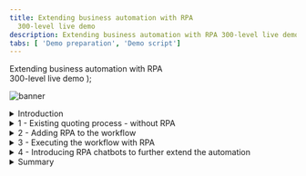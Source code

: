 ```yaml
---
title: Extending business automation with RPA
  300-level live demo
description: Extending business automation with RPA 300-level live demo
tabs: [ 'Demo preparation', 'Demo script']
---
```


  <span>
    Extending business automation with RPA <br /> 300-level live demo
  </span>
);

![banner](./images/RPA_300_Script_Banner.jpg)
<span id="top"></span>

<details>

<summary>Introduction</summary>
<br/>

Today we will look at how we can extend business automation with Robotic Process Automation to easily provide customers with quotes for new insurance policies. We’ll take advantage of the IBM Cloud Pak for Business Automation’s capabilities to add robotic process automation (RPA) to a quoting process that is already automated with workflow. Let’s get started.

<br/>

</details>

<details>

<summary>1 - Existing quoting process - without RPA</summary>

<br/>

| **1.1** | **Introduce the quoting process workflow without RPA** |
| :--- | :--- |
| **Narration** | Future Corp is a traditional auto insurance provider that has a goal of improving customer experience by making it easier to provide new insurance policy quotes to its customers. <br/><br/> Let’s look at how the company currently creates insurance quotes. In the existing process, every request for a new insurance policy must be routed to a policy specialist. |
| **Action** | Show the process diagram for Future Corp’s current quoting process (without RPA) in Process Designer, which you opened during the demo preparation |
| **Screenshot** | <br/> ![](./images/Process-without-RPA.png) |
| **Narration** | We are looking at the process diagram for Future Corp’s quoting process. Process diagrams are created in Process Designer. Process Designer is used to design and implement the quoting process. Within this low-code environment, the process diagram will control the execution of each new quote. The process diagram adheres to the Business Process Modeling Notation (BPMN). We use drag-and-drop to build the process diagram from the palette on the right. This allows us to model the process steps and flow. From there, you can drill down to complete the implementation and testing of the process application. |

<br/><br/>

| **1.2** | **Execute the quoting process workflow without RPA** |
| :--- | :--- |
| **Narration** | The Process Portal is used by customer service agents to launch new quote requests and work on assigned tasks. |
| **Action** | 1 - Go to the **Process Portal** tab, which you opened during the demo preparation. Log in as **customerService** (password is **password**). |
| **Screenshot** | <br/> ![](./images/Run-Process-without-RPA1.png) |
| **Narration** | Process Portal is highly customizable to fit your organization’s look and feel. The responsive user interface provides flexibility to get work done anywhere, at any time, on any device type, from a desktop device in the office to a mobile device at home or at a customer site. It can be tailored though a set of configuration options without having to customize the Process Portal application itself. <br/><br/> To request a quote, a customer service representative initiates a new quote request and enters the customer’s policy data. |
| **Actions** | 1 - Under **Launch**, click **New Insurance Quote** to start a new quote <br/><br/>2 - Use the **Get Test Data** button to pre-fill in the form with some test data <br/><br/>3 - Optionally, change the customer name and the make of the car to make this request unique <br/><br/>4 - Click **Get Quote** to close the task and submit the new quote request |
| **Screenshots** | <br/> ![](./images/Run-Process-without-RPA2.png) <br/><br/> ![](./images/Run-Process-without-RPA3.png) <br/><br/> ![](./images/Run-Process-without-RPA4.png) <br/><br/> ![](./images/Run-Process-without-RPA5.png) |
| **Narration** | Policy specialists enter the customer data into the policy system and create the quote. They use the Process Portal to organize their tasks and work on the tasks assigned to them. Our specialist has received a new task to prepare the quote.<br/><br/>When the policy specialist receives the quote request, she needs to log into the quoting system to prepare a new quote, which involves manually entering a significant amount of information. This is both time consuming and error prone as the specialist must go field-by-field in order to move all the customer’s data into the quoting system. <br/><br/>Behind the scenes, the refund process is managed by workflow. Once the policy specialist completes this task, the system waits for the customer’s response. If the customer accepts the quote, the policy specialist will again log into the quoting system to establish a new insurance policy for the customer. |
| **Actions** | 1 – (Still on the Process Portal) Log out (as **customerService**), then log in as **policy1** (password is **password**) <br/><br/> 2 – Run the newest **Prepare New Quote** task by clicking on the task name <br/><br/> 3 – Open the legacy quoting app by using the shortcut in the bottom right of the taskbar to click on **FCQS_2021.jar**. <br/><br/> 4 – Log in to the quoting app (any username and password will work) <br/><br/> 5 – Show the task UI and the quoting app to make the point that the quote data must be manually entered into the quoting app |
| **Screenshots** | <br/> ![](./images/Run-Process-without-RPA6.png) <br/><br/> ![](./images/Run-Process-without-RPA7.png) <br/><br/> ![](./images/Run-Process-without-RPA8.png) <br/><br/> ![](./images/Run-Process-without-RPA9.png) <br/><br/> ![](./images/Run-Process-without-RPA10.png) |

<br/>

**[Go to top](#top)**

</details>

<details>

<summary>2 - Adding RPA to the workflow</summary>

<br/>

| **2.1** | **Introduce the workflow process with RPA** |
| :--- | :--- |
| **Narration** | Now let’s look at how we can incorporate RPA to reduce that manual work. Here is a new version of the quoting workflow. The workflow is the same except we’ve modified the middle swim lane. Instead of assigning the tasks to a policy specialist, we route them directly to a bot for immediate execution. Just as with the original workflow, when there is a quoting exception, the quote request is routed to a policy specialist for resolution. For example, certain car models such as Audi and BMW require manual review to generate a quote. |
| **Action** | 1 - Open the process diagram for the quoting process with RPA in Process Designer |
| **Screenshots** | <br/> ![](./images/Process-with-RPA1.png) <br/><br/> ![](./images/Process-with-RPA2.png) |

<br/>

| **2.2** | **Bot authoring** |
| :--- | :--- |
| **Narration** | Using the Pak’s RPA capabilities, Future Corp was able to easily build and deploy software robots, or bots, that automatically enter customer data into the quoting system. This enabled Future Corp to automate repetitive tasks such as creating customer quotes. |
| **Action** | Go to **RPA Studio**, which you opened during preparation, with the **Get Quote.wal** file opened to the **GetQuote** routine. |
| **Narration** | Using the Pak’s low code bot authoring environment, Future Corp easily built and tested their bots. Hundreds of pre-built commands are available to assemble bots using intuitive wizards.<br/><br/>Without RPA, policy specialists would had to manually copy and paste customer data into the quoting system. With RPA, Future Corp created a bot to connect to the quoting system, fill in the extracted information and email the quote to the customer once it is available. <br/><br/>Here we see some of the bot commands they used. First, the quoting application is opened. Next, the username and password are entered. Commands were used to open the quoting application, enter user name and password, and generate a new quote.<br/><br/>Now let’s see how to build the quote bot from scratch. First, we’ll use the **Launch and Attach Window** command to open the quoting application.<br/><br/>(***Note***: *The following build from scratch steps are simple, but intricate. Be sure to practice these steps so you can master your demo delivery.*) |
| **Actions** | 1 - To start creating a new bot, click on **New**, select **Wal File**, and then click **Open** <br/><br/>2 - In the Toolbox search bar, type **attach** and find the **Launch and Attach Window** command. Drag it out to the script window. Set the executable parameter to the **FCQS_2021.jar** file (located in c:\Future Corp), and click **Save**. |
| **Screenshots** | <br/> ![](./images/New-Bot1.png) <br/><br/> ![](./images/New-Bot2.png) |
| **Narration** | RPA Studio allows you to immediately run the bot commands. The debugging mode enables you to control the bot's operation, test commands, track variables and debug scripts on remote computers. |
| **Actions** | 1 - In the toolbar ribbon, click on **Start** to run the bot <br/><br/> 2 - The **Focus Corp Quoting System** will appear |
| **Screenshots** | <br/> ![](./images/New-Bot3.png) <br/><br/> ![](./images/New-Bot4.png) |
| **Narration** | The recorder assists in creating your script. With the recorder, you can select user interface components to enter commands in your script. Let’s build the commands to log into the quoting application. First, we'll record the user name field. |
| **Actions** | 1 - In the toolbar ribbon, click **Start Recorder** to capture keystrokes from the Quoting app <br/><br/>2 - Hold the **control** key and mouse over the **User Name** field in the Quoting app. Release the control key once the field highlights in red. Then, from the **Recording** menu, select **Actions**, **Set Value**, **By XPath**. <br/><br/> 3 - On the **Set Value** property page, click the icon next to the Value to assign a variable. Then, click the **New Variable** icon to create a new variable. <br/><br/> 4 - Name the new variable vUsername. Give it a default value of **mary**. Click **Save** twice. |
| **Screenshots** | <br/> ![](./images/New-Bot5.png) <br/><br/> ![](./images/New-Bot6.png) <br/><br/> ![](./images/New-Bot7.png) <br/><br/> ![](./images/New-Bot7a.png) |
| **Narration** | Next, we'll record the password field. (In real life, we would use our Vault for entering encrypted credentials.) |
| **Actions** | 1 - Hold the left control key and mouse over the **Password** field in the **Quoting** app. Release the control key once the field highlights in red. Then, from the **Recording** menu, select **Actions**, **Set Value**, **By XPath**. <br/><br/> 2 - In the **Set Value** property page, click the icon next to the value property to assign a variable. Then, click the **New Variable** icon to create a new variable. <br/><br/> 3 - Name the new variable **vPassword**. Give it a default value of **123**. Click **Save** twice. <br/><br/> 4 - Hold the left control key and mouse over the **Login** button. Release the control key once the field highlights in red. Then, from the **Recording** menu, select **Actions**, **Click**, **By XPath**. <br/><br/>5 - Click **Save**. In the toolbar ribbon, click on **Stop Recorder**. |
| **Screenshots** | <br/> ![](./images/New-Bot8.png) <br/><br/> ![](./images/New-Bot9.png) <br/><br/> ![](./images/New-Bot9a.png) <br/><br/> ![](./images/New-Bot11.png) <br/><br/> ![](./images/New-Bot11a.png) <br/><br/> ![](./images/New-Bot12.png) |
| **Narration** | Let’s use the **Run** command to playback the bot again and verify the commands. We will see the quoting app open, log in and move to the main screen. |
| **Actions** | Close the **Quoting app**. In the menu ribbon, click **Start**. <br/><br/> The Quoting app will open and automatically log in. |
| **Screenshots** | <br/> ![](./images/New-Bot13.png) <br/><br/> ![](./images/New-Bot14.png) |
| **Narration** | Now let’s continue to build some additional commands to enter data into the quoting bot. |
| **Actions** | 1 - In the menu ribbon, click **Start Recorder** to capture more keystrokes from the Quoting app <br/><br/>2 - Hold the left control key and mouse over the **Driver ID** field in the Quoting app. Then, from the **Recording** menu, select **Actions**, **Set Value**, **By XPath**. <br/><br/>3 - In the **Set Value** property page, click the icon next to the value property to assign a variable. Then, click the **New Variable** icon to create a new variable. <br/><br/>4 - Name the new variable **vDriverID**. Give it a default value of **123**. Click **Save** twice. <br/><br/>5 - Repeat for the rest of the text input fields (or stop there if you feel you’ve shown enough). |
| **Screenshots** | <br/> ![](./images/New-Bot15.png) <br/><br/> ![](./images/New-Bot16.png) <br/><br/> ![](./images/New-Bot17.png) <br/><br/> ![](./images/New-Bot17a.png) |
| **Narration** | The bot will execute a final set of commands to generate the quote and then capture the quote amount, which is the output of this bot. |
| **Actions** | 1 - Hold the left control key and mouse over the **CREATE NEW QUOTE** button. Then, from the **Recording** menu, select **Actions**, **Click**, **By XPath**. <br/><br/>2 - Finally, get the quote result. In the **Quote** app, hold the left control key and mouse over the **Total premium** field. Release the control key once the field highlights in red. Then, from the **Recording** menu, select **Actions**, **Get Value**, **By XPath**. <br/><br/>3 - In the **Set Value** property page, click the icon next to the value property to assign a variable. Then, click the **New Variable** icon to create a new variable. <br/><br/>4 - Name the new variable **vQuoteValue**, and click **Save** twice. |
| **Screenshots** | <br/> ![](./images/New-Bot18.png) <br/><br/> ![](./images/New-Bot19.png) <br/><br/> ![](./images/New-Bot20.png) <br/><br/> ![](./images/New-Bot20a.png) |
| **Narration** | Now we will add a command to log the quote value to the **Output** window. |
| **Actions** | 1 - In the toolbox, search for **log**. Drag the **Log Message** command to the bottom of the bot script.<br/><br/>2 - Complete the log command by searching for and selecting the **vQuoteValue** variable <br/><br/>3 - Now let’s do a last playback of the bot by clicking **Start**. The bot will create the quote, and the quote amount will appear in the **Output** window. |
| **Screenshots** | <br/> ![](./images/New-Bot21.png) <br/><br/> ![](./images/New-Bot22.png) <br/><br/> ![](./images/New-Bot23.png)|

<br/><br/>

**[Go to top](#top)**

</details>

<details>

<summary>3 - Executing the workflow with RPA</summary>

<br/>

| **3.1** | **Execute the quoting process with RPA** |
| :--- | :--- |
| **Narration** | Let’s make a new request using the new RPA-enabled workflow. I’ll log back in as the customer service representative and start a new quote. The RPA bot is set up to run on this same system. Now that I have submitted the new request, we will see the quoting app automatically launch and enter the quote request data into the quoting system. |
| **Actions** | 1 - Open the **Process Portal**, and log in as **customerService** <br/><br/>2 - Launch the **New Insurance Quote RPA** process <br/><br/>3 – Use the **Get Test Data** button to pre-fill the form with some test data <br/><br/>4 – Optionally, change the name and/or the make of the car to make this request unique <br/><br/>5 – Click on **Get Quote** to close the task and submit the new quote request <br/><br/>6 - In a few seconds, see the **Quoting App** launch automatically and complete the quote |
| **Screenshots** | <br/> ![](./images/Run-Process-with-RPA1.png) <br/><br/> ![](./images/Run-Process-with-RPA2.png) <br/><br/> ![](./images/Run-Process-with-RPA3.png) <br/><br/> ![](./images/Run-Process-with-RPA4.png) <br/><br/> ![](./images/Run-Process-with-RPA5.png) |

<br/>

**[Go to top](#top)**

</details>

<details>

<summary>4 - Introducing RPA chatbots to further extend the automation</summary>

<br/>

| **4.1** | **Review the chatbot script** |
| :--- | :--- |
| **Narration** | Next, let’s look at the bot script for the Customer Agent chatbot. Just like the bots we've just built, Future Corp’s chatbot is assembled by dragging and dropping commands and configuring them using pop-up property sheets. Since chatbot capabilities are fully integrated, Future Corp was able to build their bots and chatbots using one single tool. Chatbot commands can be inserted anywhere inside the bot script. For example, the **Bot Ask and Answer** command asks the user a question in a chat and recognizes the answer using a knowledge base prepared for the chat subject. The **Bot Ask Email** command asks for and acknowledges a user-entered email. |
| **Action** | Open the RPA window<br/><br/>Search for the chatbot commands by typing **bot** into the toolbox search |
| **Screenshot** | <br/> ![](./images/Chatbot1.png) |
| **Narration** | The **Bot Ask and Answer** command is used to have the bot ask the customer a question in a chat. The answer is recognized using a knowledge base prepared for the chat subject. Bot Studio includes the machine learning model builder used by Future Corp for creating and training the knowledge base. Future Corp’s RPA team found training the knowledge base to be very simple. |
| **Actions** | 1 - Open the **Bot Ask and Answer** command in the bot script <br/><br/>2 - Show how the command is connected to a knowledge base<br/><br/>3 - If the **Knowledge Bases** tab is not visible, click the **Tools** tab on the menu ribbon, then click **Knowledge Base Training**<br/><br/>4 - Next, open the knowledge base definition<br/><br/>5 - In the **Knowledge Bases** tab, click **IngridKB**, then click **Version 1** |
| **Screenshots** | <br/> ![](./images/Chatbot2.png) <br/><br/> ![](./images/Chatbot3.png) <br/><br/> ![](./images/Chatbot4.png) <br/><br/> ![](./images/Chatbot3a.png) |
| **Narration** | The knowledge base has been trained to respond accurately to variety of questions. To the right, the related questions window shows a list of similar questions which would result in a similar answer. To the left, the score for the currently selected answer is displayed. The knowledge base user can also search the knowledge base for another answer, edit the current answer, or add a new answer. |
| **Actions** | 1 - The **Knowledge Base Training** tool opens. Type the following question: **I have a policy issue with my current provider** and press **enter**. <br/><br/>2 - The maximum score is 1000. Note the low score displayed here, indicated with the red font. Type the following: **I have a problem with my policy. I want a new one.** Press **enter**. <br/><br/>3 - Again, this has resulted in a low score. Click **Select** (next to **Of course! Let’s start.**) to train the knowledge base. <br/><br/>4 - Since we have trained the knowledge base, the score now goes to a perfect 1000. Click **Retrain** to update the knowledge base.<br/><br/>5 - Now enter the first interaction again. Type the following: **I have a policy issue with my current provider. I need a new one.** Press **enter** and see how the score improved with these updates to the knowledge base.<br/><br/>**Note:** Whenever you close the knowledge base, ** DO NOT SAVE** so this example works the next time you give a demo. |
| **Screenshots** | <br/> ![](./images/Chatbot5.png) <br/><br/> ![](./images/Chatbot6.png) <br/><br/> ![](./images/Chatbot7.png) <br/><br/> ![](./images/Chatbot8.png) <br/><br/> ![](./images/Chatbot9.png) <br/><br/> ![](./images/Chatbot10.png) <br/><br/> ![](./images/Chatbot11.png) |

<br/>

| **4.2** | **Run the chatbot** |
| :--- | :--- |
| **Narration** | Now let’s see how we have enhanced the customer’s interaction with the quoting process. As an alternative to the web form that collects the customer’s quoting data, Future Corp’s intelligent RPA chatbot provides an interactive virtual agent.<br/><br/>The chatbot can understand and respond to customer inquiries. For example, a chatbot recognizes that phrases like “I would like to switch my insurance policy” and “I need insurance” both lead to initiating the quoting process. |
| **Actions** | 1 - Select the **Insurance Ingrid** script, and click on **Start** <br/><br/> 2 - Type the following: **I need insurance** |
| **Screenshots** | <br/> ![](./images/Run-chatbot1.png) <br/><br/> ![](./images/Run-chatbot2.png) |
| **Narration** | The chatbot engages the customer to collect all the information needed to provide a quote. |
| **Actions** | 1 - Select **Car** and enter **Lexus**,**RX350**,**2021** <br/><br/>2 - Enter the vehicle identification number (VIN), which typically consists of 12 characters (for example, enter **123456789012**) <br/><br/>3 - Enter the following: **My email is mary@email.com** <br/><br/>4 - Enter the following: **Mary, Johnson** <br/><br/>5 - Enter an address such as **1 Main Street, Austin, TX 78730** <br/><br/>6 - Enter **yes** for quick quote |
| **Screenshots** | <br/> ![](./images/Run-chatbot3.png) <br/><br/> ![](./images/Run-chatbot4.png) <br/><br/> ![](./images/Run-chatbot5.png) <br/><br/> ![](./images/Run-chatbot6.png) <br/><br/> ![](./images/Run-chatbot7.png) <br/><br/> ![](./images/Run-chatbot8.png) <br/><br/> ![](./images/Run-chatbot9.png) |
| **Narration** | Now that all the information has been collected, the chatbot will invoke the quoting bot to generate the quote. The quote bot will enter all the customer information and retrieve the calculated quote amount. We see the quote amount in the chat response. The quoting bot will also initate the New Insurance Quote process. In this case the quote will be emailed to the customer and the process will wait for the customer’s response. |
| **Actions** |  Enter **yes** for follow-up contact <br/><br/>Enter **no** for anything else |
| **Screenshots** | <br/><br/> ![](./images/Run-chatbot10.png) <br/><br/> ![](./images/Run-chatbot11.png) |
| **Narration** | Let's look in workflow to see the process the bot initiated. We do that from the Process Portal. When we open the Quote Status dashboard, we see the new quote for Mary at the top of the list. Workflow will continue to manage the quote process. |
| **Actions** | From **Chrome**, open the **Process Portal**<br/><br/>Login as **customerService / password**<br/><br/>Under **Dashboards**, click **Show more…**<br/><br/>Click to open the **Quote Status** dashboard |
| **Screenshots** | <br/><br/>![](./images/Quote-status1.png) <br/><br/>![](./images/Quote-status2.png)<br/><br/>![](./images/Quote-status3.png)<br/><br/>![](./images/Quote-status4.png) |

<br/>

**[Go to top](#top)**

</details>

<details>
<summary>Summary</summary>

<br/>
Using the Cloud Pak for Business Automation, Future Corp had everything they needed to extend their automation with RPA. They used a low-code bot authoring environment to create bots and chatbots to improve their policy quoting process.

<br/><br/>

The enhanced solution continues to use workflow to manage and monitor the end-to-end quoting process while using RPA to automate manual tasks and to engage directly with customers using intelligent chatbots. This combines the ability of workflow and the abilities of RPA.

<br/>

**[Go to top](#top)**

</details>
